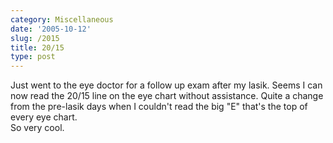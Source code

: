 ```yaml
---
category: Miscellaneous
date: '2005-10-12'
slug: /2015
title: 20/15
type: post
---
```



Just went to the eye doctor for a follow up exam after my lasik.
Seems I can now read the 20/15 line on the eye chart without
assistance. Quite a change from the pre-lasik days when I couldn't
read the big "E" that's the top of every eye chart.  
So very cool.